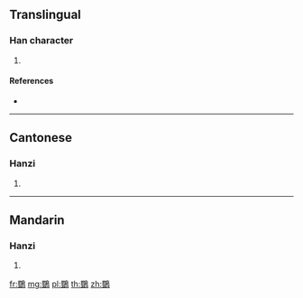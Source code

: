 {{character info/new}}
==Translingual==

===Han character===
{{Han char|rn=196|rad=鳥|as=13|sn=24|four=67127|canj=WIHAF}}

# {{defn|Han|sort=鳥13}}

====References====
* {{Han ref|kx=1502.230|dkj=47390|dj=2032.060|hdz=74664.170|uh=9E00|ud=40448|bh=F8E2|bd=63714}}

----

==Cantonese==

===Hanzi===
{{yue-hanzi|jyut=|y=suk6}}

# {{defn|lang=yue|sort=鳥13}}

----

==Mandarin==

===Hanzi===
{{cmn-hanzi|pin=[[shú]] ([[shu2]])|wg=shu<sup>2</sup>}}

# {{defn|lang=cmn|sort=鳥13}}

[[fr:鸀]]
[[mg:鸀]]
[[pl:鸀]]
[[th:鸀]]
[[zh:鸀]]